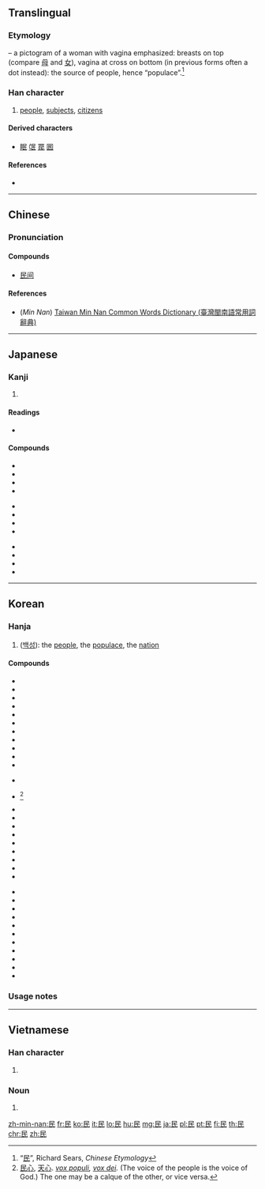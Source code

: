 {{also|艮|良}}
==Translingual==
{{stroke order}}

===Etymology===
{{liushu|p}} – a pictogram of a woman with vagina emphasized: breasts on top (compare [[母]] and [[女]]), vagina at cross on bottom (in previous forms often a dot instead): the source of people, hence “populace”.<ref>“[http://www.chineseetymology.org/CharacterEtymology.aspx?submitButton1=Etymology&characterInput=%E6%B0%91 民]”, Richard Sears, ''Chinese Etymology''</ref>

===Han character===
{{Han char|rn=83|rad=氏|as=01|sn=5|four=7774<sub>7</sub>|canj=口女心 (RVP)}}

# [[people]], [[subject]]s, [[citizen]]s

====Derived characters====
* [[眠]] [[氓]] [[罠]] [[囻]]

====References====
<references/>
* {{Han ref|kx=0598.010|dkj=17028|dj=0988.320|hdz=32131.010|uh=6C11|ud=27665|bh=A5C1|bd=42433}}

----

==Chinese==
{{zh-hanzi-box|[[民]]}}

===Pronunciation===
{{zh-pron
|m=mín,méng
|c=man4
|h=pfs=
|mn=bîn
|w=
|mc=y
|oc=y
|ma=|ma2=
|cat=n
}}

====Compounds====
* [[民间]]

====References====
*(''Min Nan'') [http://twblg.dict.edu.tw/holodict_new/result_detail.jsp?n_no=1670&curpage=1&sample=%E6%B0%91&radiobutton=1&querytarget=1&limit=20&pagenum=4&rowcount=63 Taiwan Min Nan Common Words Dictionary (臺灣閩南語常用詞辭典)]

----

==Japanese==

===Kanji===
{{ja-kanji|grade=4|rs=氏01}}

# {{defn|lang=ja|sort=氏01}}

====Readings====
* {{ja-readings|on=[[みん]] (min)|kun=[[たみ]] (tami)}}

====Compounds====
{{top3}}
* {{l|ja|sc=Jpan|民意|tr=みんい, min'i}}
* {{l|ja|sc=Jpan|民間|tr=みんかん, minkan}}
* {{l|ja|sc=Jpan|民業|tr=みんぎょう, mingyō}}
* {{l|ja|sc=Jpan|民権|tr=みんけん, minken}}
{{mid3}}
* {{l|ja|sc=Jpan|民主|tr=みんしゅ, minshu}}
* {{l|ja|sc=Jpan|民衆|tr=みんしゅう, minshū}}
* {{l|ja|sc=Jpan|民主主義|tr=みんしゅしゅぎ, minshushugi}}
* {{l|ja|sc=Jpan|民族|tr=みんぞく, minzoku}}
{{mid3}}
* {{l|ja|sc=Jpan|民族主義|tr=みんぞくしゅぎ, minzokushugi}}
* {{l|ja|sc=Jpan|国民|tr=こくみん, kokumin}}
* {{l|ja|sc=Jpan|市民|tr=しみん, shimin}}
* {{l|ja|sc=Jpan|市民活動|tr=しみんかつどう, shiminkatsudō}}
{{bottom}}

----

==Korean==

===Hanja===
{{ko-hanja|hangeul=민|rv=min|mr=min|y=min|eumhun=백성|ehrv=baekseong|ehmr=paeksŏng|ehy=paykseng}}

# ([[백성]]): the [[people]], the [[populace]], the [[nation]]

====Compounds====
{{top3}}
* {{l|ko|sc=Kore|民家|tr=[[민가]], min-ga}}
* {{l|ko|sc=Kore|民間|tr=[[민간]], mingan}}
* {{l|ko|sc=Kore|民權|tr=[[민권]], mingwon}}
* {{l|ko|sc=Kore|民道|tr=[[민도]], mindo}}
* {{l|ko|sc=Kore|民亂|tr=[[민란]], minran}}
* {{l|ko|sc=Kore|民泊|tr=[[민박]], minbag}}
* {{l|ko|sc=Kore|民法|tr=[[민법]], minbeob}}
* {{l|ko|sc=Kore|民兵|tr=[[민병]], minbyeong}}
* {{l|ko|sc=Kore|民事|tr=[[민사]], minsa}}
* {{l|ko|sc=Kore|民生|tr=[[민생]], minsaeng}}
* {{l|ko|sc=Kore|民選|tr=[[민선]], minseon}}
{{mid3}}
* {{l|ko|sc=Kore|民俗|tr=[[민속]], minsog}}
* {{l|ko|sc=Kore|民心|tr=[[민심]], minsim}} <ref>[[民心]], [[天心]]. ''[[vox populi]], [[vox dei]].'' (The voice of the people is the voice of God.) The one may be a calque of the other, or vice versa.</ref>
* {{l|ko|sc=Kore|民營|tr=[[민영]], minyeong}}
* {{l|ko|sc=Kore|民謠|tr=[[민요]], minyo}}
* {{l|ko|sc=Kore|民願|tr=[[민원]], minwon}}
* {{l|ko|sc=Kore|民意|tr=[[민의]], minui}}
* {{l|ko|sc=Kore|民政|tr=[[민정]], minjeong}}
* {{l|ko|sc=Kore|民族|tr=[[민족]], minjog}}
* {{l|ko|sc=Kore|民主|tr=[[민주]], minju}}
* {{l|ko|sc=Kore|民衆|tr=[[민중]], minjung}}
* {{l|ko|sc=Kore|民弊|tr=[[민폐]], minpye}}
{{mid3}}
* {{l|ko|sc=Kore|公民|tr=[[공민]], gongmin}}
* {{l|ko|sc=Kore|僑民|tr=[[교민]], gyomin}}
* {{l|ko|sc=Kore|國民|tr=[[국민]], gukmin}}
* {{l|ko|sc=Kore|農民|tr=[[농민]], nongmin}}
* {{l|ko|sc=Kore|常民|tr=[[상민]], sangmin}}
* {{l|ko|sc=Kore|庶民|tr=[[서민]], seomin}}
* {{l|ko|sc=Kore|選民|tr=[[선민]], seonmin}}
* {{l|ko|sc=Kore|市民|tr=[[시민]], simin}}
* {{l|ko|sc=Kore|人民|tr=[[인민]], inmin}}
* {{l|ko|sc=Kore|住民|tr=[[주민]], jumin}}
* {{l|ko|sc=Kore|平民|tr=[[평민]], pyeongmin}}
{{bottom}}

===Usage notes===
<references />

----

==Vietnamese==

===Han character===
{{vi-hantu|[[dân]], [[rân]]|rs=氏01}}

# {{defn|lang=vi|sort=氏01}}

===Noun===
{{vi-noun|sc=Hani}}

# {{han tu form of|dân}}

[[zh-min-nan:民]]
[[fr:民]]
[[ko:民]]
[[it:民]]
[[lo:民]]
[[hu:民]]
[[mg:民]]
[[ja:民]]
[[pl:民]]
[[pt:民]]
[[fi:民]]
[[th:民]]
[[chr:民]]
[[zh:民]]